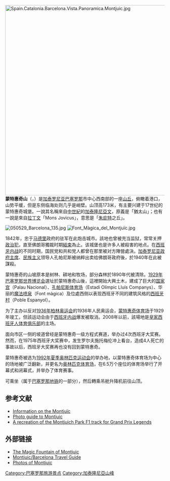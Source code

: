 {{NoteTA
|1=zh-hans:蒙特惠奇;zh-tw:蒙特惠克;
}}
{{coord|41|21|51|N|2|09|29|E|region:ES_type:mountain_scale:10000|display=title}}
[[File:Spain.Catalonia.Barcelona.Vista.Panoramica.Montjuic.jpg|600px]]
'''蒙特惠奇山'''（{{lang-ca|Montjuïc}}，{{IPA-ca|muɲʒuˈik}}）是[[加泰罗尼亚|加泰罗尼亚]][[巴塞罗那|巴塞罗那]]市中心西南部的一座[[丘|山丘]]，俯瞰着港口，山势平缓，但是东侧临海处则几乎是峭壁。山顶高173米，有主要兴建于17世纪的蒙特惠奇城堡。一說其名稱來自[[中世紀|中世紀]]的[[加泰隆尼亞文|加泰隆尼亞文]]，原義是「猶太山」；也有一說是來自[[拉丁文|拉丁文]]「Mons Jovicus」，意思是「[[朱庇特|朱庇特]]之丘」。

[[File:050529_Barcelona_135.jpg|thumb]]
[[File:Font_Màgica_del_Montjuïc.jpg|thumb]]

1842年，忠于[[马德里|马德里]]政府的驻军在此炮击城市。該地也曾被充当监狱，常常关押[[政治犯|政治犯]]，直至佛朗哥獨裁时期[[西班牙民主轉型|結束]]為止。该城堡也是许多人被殺害的地点。在[[西班牙内战|西班牙内战]]的不同时期，国民党和共和党人都曾在那里被对方陣營處決。[[加泰罗尼亚政府主席|加泰罗尼亚政府主席]]、[[加泰罗尼亚民族主义|民族主义]]领导人孔帕尼斯被纳粹出卖给佛朗哥政府後，於1940年在此被謀殺。

蒙特惠奇的山坡原本是树林、耕地和牧场，部分森林於1890年代被清除。[[1929年世界博覽會|1929年巴塞罗那世界博览会]]選址於蒙特惠奇山後，這裡開始大興土木，建成了巨大的[[国家宫|国家宫]]（Palau Nacional）、[[孔帕尼斯奥林匹克体育场|孔帕尼斯体育场]]（Estadi Olímpic Lluís Companys）、华丽的[[蒙特惠奇魔法噴泉|魔法喷泉]]（Font màgica）及位處西侧以表现西班牙不同的建筑风格的[[西班牙村|西班牙村]]（Poble Espanyol）。

为了主办以反对[[1936年夏季奥林匹克运动会|1936年柏林奥运会]]的1936年人民奥运会，[[孔帕尼斯奥林匹克体育场|蒙特惠奇体育场]]于1929年竣工，但該运动会由于[[西班牙内战|西班牙内战]]爆发被取消。2008年以前，該場地是[[皇家西班牙人体育俱乐部|皇家西班牙人体育俱乐部]]的主场。

面向市区一侧的坡道曾经是蒙特惠奇一级方程式赛道，举办过4次西班牙大奖赛。然而，在1975年西班牙大奖赛中，发生罗尔夫施托梅伦冲上看台，造成4人死亡的事故以后，西班牙大奖赛再也没有回到蒙特惠奇。

蒙特惠奇被选为[[1992年夏季奥林匹克运动会|1992年夏季奥林匹克运动会]]的举办地，以蒙特惠奇体育场为中心的场地被广泛翻新，并更名为[[孔帕尼斯奥林匹克体育场|奥林匹克体育场]]，在6.5万个座位的体育场举行了开幕式和闭幕式，并举办了体育赛事。

可乘坐{{link-es|蒙特惠奇纜車|Teleférico de Montjuïc}}（属于[[巴塞罗那地铁|巴塞罗那地铁]]的一部分），然后轉乘吊舱升降机前往山顶。

== 参考文献 ==
* [http://www.bcn.es/turisme/english/turisme/llocs/17_0.htm Information on the Montjuïc] {{Wayback|url=http://www.bcn.es/turisme/english/turisme/llocs/17_0.htm |date=20090805040144 }}
* [http://www.barcelona-tourist-guide.com/albums-en/montjuic/index.html Photo guide to Montjuic] {{Wayback|url=http://www.barcelona-tourist-guide.com/albums-en/montjuic/index.html |date=20070718051200 }}
* [http://montjuich.speedgeezers.com A recreation of the Montjuich Park F1 track for Grand Prix Legends] {{Wayback|url=http://montjuich.speedgeezers.com/ |date=20210125193306 }}

== 外部链接 ==
* [http://www.barcelona-tourist-guide.com/albums-en/magic-fountains-montjuic/ The Magic Fountain of Montjuic] {{Wayback|url=http://www.barcelona-tourist-guide.com/albums-en/magic-fountains-montjuic/ |date=20080906160730 }}
* [https://web.archive.org/web/20100227012007/http://www.traveltips24.com/Barcelona.htm Montjuic/Barcelona Travel Guide]
* [http://barcelona-pictures.blogspot.com/search/label/Montjuïc Photos of Montjuic] {{Wayback|url=http://barcelona-pictures.blogspot.com/search/label/Montju%C3%AFc |date=20220117090015 }}

[[Category:巴塞罗那旅游景点|Category:巴塞罗那旅游景点]]
[[Category:加泰隆尼亞山峰|Category:加泰隆尼亞山峰]]
